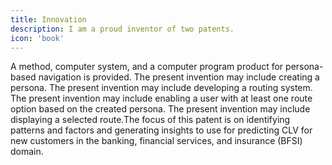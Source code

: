 ```yaml
---
title: Innovation
description: ​I am a proud inventor of two patents.
icon: 'book'
---
```


<CardGroup cols={1}>
  <Card
    title="​US20230087780A1: ​System and method for persona based indoor navigation & route optimization"
    icon='book'
    href="https://patents.google.com/patent/US20230087780A1"
  >
    ​A method, computer system, and a computer program product for persona-based navigation is provided. The present invention may include creating a persona. The present invention may include developing a routing system. The present invention may include enabling a user with at least one route option based on the created persona. The present invention may include displaying a selected route.
  </Card>
  <Card
    title="​IPCOM000268675D:​A System & Method to Predict Customer Lifetime Value Based on Group Persona"
    icon='book'
    href="https://priorart.ip.com/IPCOM/00268675D"
  >
    ​The focus of this patent is on identifying patterns and factors and generating insights to use for predicting CLV for new customers in the banking, financial services, and insurance (BFSI) domain.
  </Card>
</CardGroup>
